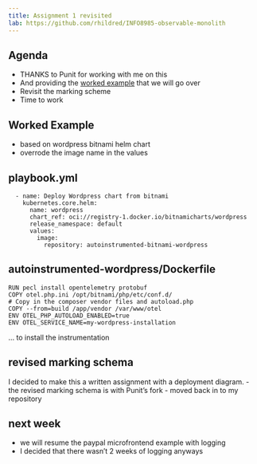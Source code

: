 ---
title: Assignment 1 revisited
lab: https://github.com/rhildred/INFO8985-observable-monolith
---
## Agenda

- THANKS to Punit for working with me on this
- And providing the [worked example](`r rmarkdown::metadata$lab`) that we will go over
- Revisit the marking scheme
- Time to work

## Worked Example

- based on wordpress bitnami helm chart
- overrode the image name in the values

## playbook.yml

```
  - name: Deploy Wordpress chart from bitnami
    kubernetes.core.helm:
      name: wordpress
      chart_ref: oci://registry-1.docker.io/bitnamicharts/wordpress
      release_namespace: default
      values:
        image:
          repository: autoinstrumented-bitnami-wordpress

```

## autoinstrumented-wordpress/Dockerfile

```
RUN pecl install opentelemetry protobuf
COPY otel.php.ini /opt/bitnami/php/etc/conf.d/
# Copy in the composer vendor files and autoload.php
COPY --from=build /app/vendor /var/www/otel
ENV OTEL_PHP_AUTOLOAD_ENABLED=true
ENV OTEL_SERVICE_NAME=my-wordpress-installation
```
... to install the instrumentation

## revised marking schema

I decided to make this a written assignment with a deployment diagram.
- the revised marking schema is with Punit's fork
- moved back in to my repository

## next week

- we will resume the paypal microfrontend example with logging
- I decided that there wasn't 2 weeks of logging anyways
